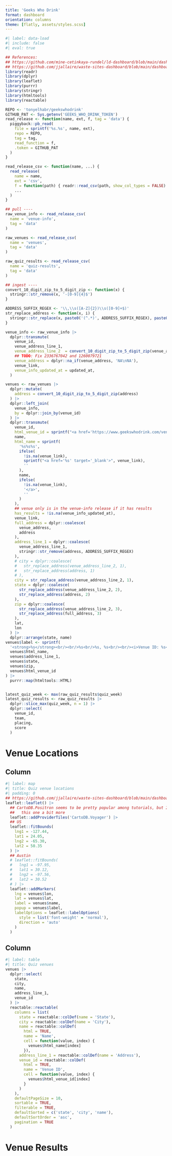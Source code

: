 ```yaml
---
title: 'Geeks Who Drink'
format: dashboard
orientation: columns
theme: [flatly, assets/styles.scss]
---
```


```r
#| label: data-load
#| include: false
#| eval: true

## References:
## https://github.com/mine-cetinkaya-rundel/ld-dashboard/blob/main/dashboard.qmd
## https://github.com/jjallaire/waste-sites-dashboard/blob/main/dashboard.qmd
library(readr)
library(dplyr)
library(leaflet)
library(purrr)
library(stringr)
library(htmltools)
library(reactable)

REPO <- 'tonyelhabr/geekswhodrink'
GITHUB_PAT <- Sys.getenv('GEEKS_WHO_DRINK_TOKEN')
read_release <- function(name, ext, f, tag = 'data') {
  piggyback::pb_read(
    file = sprintf('%s.%s', name, ext),
    repo = REPO,
    tag = tag,
    read_function = f,
    .token = GITHUB_PAT
  )
}

read_release_csv <- function(name, ...) {
  read_release(
    name = name,
    ext = 'csv',
    f = function(path) { readr::read_csv(path, show_col_types = FALSE) },
    ...
  )
}

## pull ----
raw_venue_info <- read_release_csv(
  name = 'venue-info',
  tag = 'data'
)

raw_venues <- read_release_csv(
  name = 'venues',
  tag = 'data'
)

raw_quiz_results <- read_release_csv(
  name = 'quiz-results',
  tag = 'data'
)

## ingest ----
convert_10_digit_zip_to_5_digit_zip <- function(x) {
  stringr::str_remove(x, '-[0-9]{4}$')
}

ADDRESS_SUFFIX_REGEX <- '\\,\\s([A-Z]{2})\\s([0-9]+$)'
str_replace_address <- function(x, i) {
  stringr::str_replace(x, paste0('(^.*)', ADDRESS_SUFFIX_REGEX), paste0('\\', i))
}

venue_info <- raw_venue_info |> 
  dplyr::transmute(
    venue_id,
    venue_address_line_1,
    venue_address_line_2  = convert_10_digit_zip_to_5_digit_zip(venue_address_line_2),
    ## TODO: Fix 2336767042 and 1260079721
    venue_address = dplyr::na_if(venue_address, 'NA\nNA'),
    venue_link,
    venue_info_updated_at = updated_at,
  )

venues <- raw_venues |> 
  dplyr::mutate(
    address = convert_10_digit_zip_to_5_digit_zip(address)
  ) |> 
  dplyr::left_join(
    venue_info,
    by = dplyr::join_by(venue_id)
  ) |> 
  dplyr::transmute(
    venue_id,
    html_venue_id = sprintf("<a href='https://www.geekswhodrink.com/venues/%s' target='_blank'>%s</a>", venue_id, venue_id),
    name,
    html_name = sprintf(
      '%s%s%s', 
      ifelse(
        !is.na(venue_link),
        sprintf("<a href='%s' target='_blank'>", venue_link),
        ''
      ),
      name,
      ifelse(
        !is.na(venue_link),
        '</a>',
        ''
      )
    ),
    ## venue only is in the venue-info release if it has results
    has_results = !is.na(venue_info_updated_at),
    venue_link,
    full_address = dplyr::coalesce(
      venue_address,
      address
    ),
    address_line_1 = dplyr::coalesce(
      venue_address_line_1, 
      stringr::str_remove(address, ADDRESS_SUFFIX_REGEX)
    ),
    # city = dplyr::coalesce(
    #   str_replace_address(venue_address_line_2, 1),
    #   str_replace_address(address, 1)
    # ),
    city = str_replace_address(venue_address_line_2, 1),
    state = dplyr::coalesce(
      str_replace_address(venue_address_line_2, 2),
      str_replace_address(address, 2)
    ),
    zip = dplyr::coalesce(
      str_replace_address(venue_address_line_2, 3),
      str_replace_address(full_address, 3)
    ),
    lat,
    lon
  ) |> 
  dplyr::arrange(state, name)
venues$label <- sprintf(
  '<strong>%s</strong><br/><br/>%s<br/>%s, %s<br/><br/><i>Venue ID: %s</i>',
  venues$html_name,
  venues$address_line_1,
  venues$state,
  venues$zip,
  venues$html_venue_id
) |>
  purrr::map(htmltools::HTML)


latest_quiz_week <- max(raw_quiz_results$quiz_week)
latest_quiz_results <- raw_quiz_results |> 
  dplyr::slice_max(quiz_week, n = 1) |> 
  dplyr::select(
    venue_id,
    team,
    placing,
    score
  )
```

# Venue Locations

## Column {width="60%"}

```r
#| label: map
#| title: Quiz venue locations
#| padding: 0
## https://github.com/jjallaire/waste-sites-dashboard/blob/main/dashboard.qmd
leaflet::leaflet() |> 
  ## CartoDB.Positron seems to be pretty popular among tutorials, but I personally like
  ##   this one a bit more
  leaflet::addProviderTiles('CartoDB.Voyager') |> 
  ## US
  leaflet::fitBounds(
    lng1 = -127.44,
    lat1 = 24.05,
    lng2 = -65.30,
    lat2 = 50.35
  ) |>
  ## Austin
  # leaflet::fitBounds(
  #   lng1 = -97.95,
  #   lat1 = 30.12, 
  #   lng2 = -97.56, 
  #   lat2 = 30.52
  # ) |> 
  leaflet::addMarkers(
    lng = venues$lon,
    lat = venues$lat,
    label = venues$name,
    popup = venues$label,
    labelOptions = leaflet::labelOptions(
      style = list('font-weight' = 'normal'),
      direction = 'auto'
    )
  )
```

## Column {width="40%"}

```r
#| label: table
#| title: Quiz venues
venues |> 
  dplyr::select(
    state,
    city,
    name,
    address_line_1,
    venue_id
  ) |> 
  reactable::reactable(
    columns = list(
      state = reactable::colDef(name = 'State'),
      city = reactable::colDef(name = 'City'),
      name = reactable::colDef(
        html = TRUE,
        name = 'Name',
        cell = function(value, index) {
          venues$html_name[index]
        }),
      address_line_1 = reactable::colDef(name = 'Address'),
      venue_id = reactable::colDef(
        html = TRUE,
        name = 'Venue ID',
        cell = function(value, index) {
          venues$html_venue_id[index]
        }
      )
    ),
    defaultPageSize = 10,
    sortable = TRUE,
    filterable = TRUE,
    defaultSorted = c('state', 'city', 'name'),
    defaultSortOrder = 'asc',
    pagination = TRUE
  )
```

# Venue Results

```r

```
